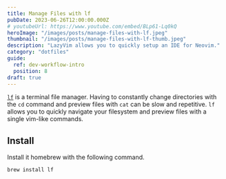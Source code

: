 ```yaml
---
title: Manage Files with lf
pubDate: 2023-06-26T12:00:00.000Z
# youtubeUrl: https://www.youtube.com/embed/BLp61-Lq0kQ
heroImage: "/images/posts/manage-files-with-lf.jpeg"
thumbnail: "/images/posts/manage-files-with-lf-thumb.jpeg"
description: "LazyVim allows you to quickly setup an IDE for Neovim."
category: "dotfiles"
guide:
  ref: dev-workflow-intro
  position: 8
draft: true
---
```


[`lf`](https://pkg.go.dev/github.com/gokcehan/lf) is a terminal file manager. Having to constantly change directories with the `cd` command and preview files with `cat` can be slow and repetitive. `lf` allows you to quickly navigate your filesystem and preview files with a single vim-like commands.

## Install

Install it homebrew with the following command.

```sh
brew install lf
```
